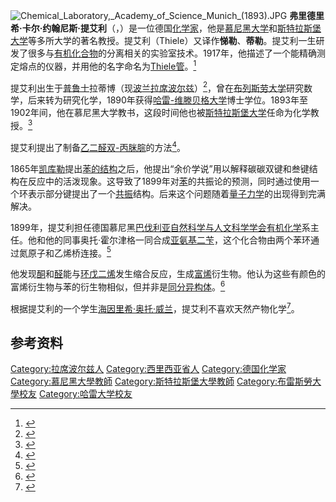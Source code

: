 {{Otheruses|other=同名的19世纪德国动物学家|约翰尼斯·提艾利}}
{{Infobox_Scientist
| name = 弗里德里希·卡尔·约翰尼斯·提艾利
| image = Johannes Thiele ca1890.jpg
| caption = 弗里德里希·卡尔·约翰尼斯·提艾利，約摄于1890年
| birth_date  = {{birth date|1865|5|13}}
| birth_place = [[普鲁士|普鲁士]][[拉蒂博|拉蒂博]]<br>现[[波兰|波兰]][[拉席波尔兹|拉席波尔兹]]
| death_date  = {{death date and age|1918|4|17|1865|5|13}}
| death_place = [[德意志帝国|德意志帝国]][[斯特拉斯堡|斯特拉斯堡]]<br>现[[法国|法国]][[斯特拉斯堡|斯特拉斯堡]]
| residence = 
| nationality =   {{GER}}
| field = [[化学|化学]]
| work_institution = [[慕尼黑大学|慕尼黑大学]] <br>[[斯特拉斯堡大学|斯特拉斯堡大学]]
| alma_mater =  [[哈雷-维滕贝格大学|哈雷-维滕贝格大学]]
| doctoral_advisor = [[雅各布·福尔哈德|雅各布·福尔哈德]]
| doctoral_students = [[海因里希·奥托·威兰|海因里希·奥托·威兰]]<br>[[杰克布·迈森海默|杰克布·迈森海默]]<br>[[赫曼·施陶丁格|赫曼·施陶丁格]]<br>[[奥托·迪姆罗特|奥托·迪姆罗特]]<br>罗伯特·H·皮卡德爵士<ref>{{Cite book | last=Aftalion | first=Fred  | coauthors= | title=A history of the international chemical industry | year=1991 | publisher=University of Pennsylvania Press | location=Philadelphia  | isbn=0812282078 | pages=}}</ref>
| known_for  = [[Thiele管|Thiele管]]
| prizes =    
| religion = 
| footnotes =
}}
[[File:Chemical_Laboratory,_Academy_of_Science_Munich_(1893).JPG|thumb]]
'''弗里德里希·卡尔·约翰尼斯·提艾利'''（{{lang|de|'''Friedrich Karl Johannes Thiele'''}}，{{bd|1865年|5月13日|1918年|4月17日}}）是一位德国[[化学家|化学家]]，他是[[慕尼黑大学|慕尼黑大学]]和[[斯特拉斯堡大学|斯特拉斯堡大学]]等多所大学的著名教授。提艾利（Thiele）又译作'''悌勒'''、'''蒂勒'''。提艾利一生研发了很多与[[有机化合物|有机化合物]]的分离相关的实验室技术。1917年，他描述了一个能精确测定熔点的仪器，并用他的名字命名为[[Thiele管|Thiele管]]。<ref>{{cite journal | author = | title = Johannes Thiele| journal = Zeitschrift für Angewandte Chemie| volume = 31 | issue = 49 | pages = 117–118 | year = 1918 | doi = 10.1002/ange.19180314901}}</ref>

提艾利出生于[[普鲁士|普鲁士]]拉蒂博（现[[波兰|波兰]][[拉席波尔兹|拉席波尔兹]]）<ref>{{cite journal | author = Fritz Straus | title = Obituary: Johannes Thiele (1865-1918) | journal = Berichte der deutschen chemischen Gesellschaft | volume = 60 | issue = 6 | pages = A75–A132 | year = 1927 | doi = 10.1002/cber.19270600633 }}</ref>，曾在[[布列斯劳大学|布列斯劳大学]]研究数学，后来转为研究化学，1890年获得[[哈雷-维滕贝格大学|哈雷-维滕贝格大学]]博士学位。1893年至1902年间，他在慕尼黑大学教书，这段时间他也被[[斯特拉斯堡大学|斯特拉斯堡大学]]任命为化学教授。<ref>{{cite journal| last = Thiele | first = Friedrich Karl Johannes  | title = A Dictionary of Scientists | volume = 1 | pages =  | publisher = Oxford University Press | place = Oxford | year = 1999 | url = http://www.oxfordreference.com/views/ENTRY.html?subview=Main&entry=t84.e1364 }}</ref>

提艾利提出了制备[[乙二醛双-丙脒腙|乙二醛双-丙脒腙]]的方法<ref>{{cite journal | last1 = Freedlander | first1 = B.L. | last2 = French | first2 = Frederic A. | title =Carcinostatic Action of Polycarbonyl Compounds and Their Derivatives II. Glyoxal Bis(Guanylhydrazone) and Derivatives | journal =Cancer res. | volume = 18  | issue =  3| pages =360–363 | publisher = | location = | date = | year =1958 | url =  http://cancerres.aacrjournals.org/cgi/reprint/18/3/360.pdf  | issn = | pmid = 13523604 }}</ref>。

1865年[[弗里德里希·奥古斯特·凯库勒·冯·斯特拉多尼茨|凯库勒]]提出[[芳香性|苯的结构]]之后，他提出“余价学说”用以解释碳碳双键和叁键结构在反应中的活泼现象。这导致了1899年对[[苯|苯]]的共振论的预测，同时通过使用一个环表示部分键提出了一个[[共振|共振]]结构。后来这个问题随着[[量子力学|量子力学]]的出现得到完满解决。

1899年，提艾利担任德国慕尼黑[[巴伐利亚自然科学与人文科学学会|巴伐利亚自然科学与人文科学学会]][[有机化学|有机化学]]系主任。他和他的同事奥托·霍尔津格一同合成[[亚氨基二苄|亚氨基二苄]]，这个化合物由两个苯环通过氮原子和乙烯桥连接。<ref>{{Cite book | last=Shorter | first=Edward | coauthors= | title=A historical dictionary of psychiatry | year=2005 | publisher=Oxford University Press | location=New York  | isbn=0195176685 | pages=}}</ref>

他发现[[酮|酮]]和[[醛|醛]]能与[[环戊二烯|环戊二烯]]发生缩合反应，生成[[富烯|富烯]]衍生物。他认为这些有颜色的富烯衍生物与苯的衍生物相似，但并非是[[同分异构体|同分异构体]]。<ref>{{cite journal
| author = Thiele, J. | title = Ueber Ketonreactionen bei dem Cyclopentadiën | journal = Berichte der deutschen chemischen Gesellschaft | volume = 33
| issue = 1 | pages = 666–673 | year = 1900 | doi = 10.1002/cber.190003301113}}</ref>

根据提艾利的一个学生[[海因里希·奥托·威兰|海因里希·奥托·威兰]]，提艾利不喜欢天然产物化学<ref>{{Cite book | chapter = Friedrich Karl Johannes Thiele  | editor-last = Bynum | editor-first = Ed. W. F. | editor2-last = Porter | editor2-first = Roy | title = The Oxford Dictionary of Scientific Quotations | volume = | pages =| publisher = Oxford University Press  | place = Oxford | year = 2006 |  url = http://www.oxfordreference.com/views/ENTRY.html?subview=Main&entry=t218.e1209}}
</ref>。

==参考资料==
{{Reflist}}

{{Authority control}}
{{DEFAULTSORT:Thiele, Johannes}}
[[Category:拉席波尔兹人|Category:拉席波尔兹人]]
[[Category:西里西亚省人|Category:西里西亚省人]]
[[Category:德国化学家|Category:德国化学家]]
[[Category:慕尼黑大學教師|Category:慕尼黑大學教師]]
[[Category:斯特拉斯堡大學教師|Category:斯特拉斯堡大學教師]]
[[Category:布雷斯勞大學校友|Category:布雷斯勞大學校友]]
[[Category:哈雷大学校友|Category:哈雷大学校友]]